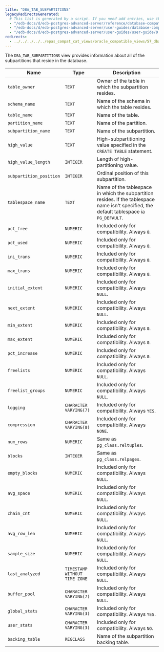 ```yaml
---
title: "DBA_TAB_SUBPARTITIONS"
legacyRedirectsGenerated:
  # This list is generated by a script. If you need add entries, use the `legacyRedirects` key.
  - "/edb-docs/d/edb-postgres-advanced-server/reference/database-compatibility-for-oracle-developers-reference-guide/9.6/Database_Compatibility_for_Oracle_Developers_Reference_Guide.1.157.html"
  - "/edb-docs/d/edb-postgres-advanced-server/user-guides/database-compatibility-for-oracle-developers-guide/9.5/Database_Compatibility_for_Oracle_Developers_Guide.1.269.html"
  - "/edb-docs/d/edb-postgres-advanced-server/user-guides/user-guide/9.5/EDB_Postgres_Enterprise_Guide.1.215.html"
redirects:
  - ../../../../../epas_compat_cat_views/oracle_compatible_views/57_dba_tab_subpartitions #generated for docs/epas/reorg-role-use-case-mode
---
```


<div id="dba_tab_subpartitions" class="registered_link"></div>

The `DBA_TAB_SUBPARTITIONS` view provides information about all of the subpartitions that reside in the database.

| Name                    | Type                          | Description                                                                                                                                  |
| ----------------------- | ----------------------------- | -------------------------------------------------------------------------------------------------------------------------------------------- |
| `table_owner`           | `TEXT`                        | Owner of the table in which the subpartition resides.                                                                                    |
| `schema_name`           | `TEXT`                        | Name of the schema in which the table resides.                                                                                           |
| `table_name`            | `TEXT`                        | Name of the table.                                                                                                                       |
| `partition_name`        | `TEXT`                        | Name of the partition.                                                                                                                   |
| `subpartition_name`     | `TEXT`                        | Name of the subpartition.                                                                                                                |
| `high_value`            | `TEXT`                        | High-subpartitioning value specified in the `CREATE TABLE` statement.                                                                    |
| `high_value_length`     | `INTEGER`                     | Length of high-partitioning value.                                                                                                       |
| `subpartition_position` | `INTEGER`                     | Ordinal position of this subpartition.                                                                                                   |
| `tablespace_name`       | `TEXT`                        | Name of the tablespace in which the subpartition resides. If the tablespace name isn't specified, the default tablespace ia `PG_DEFAULT`. |
| `pct_free`              | `NUMERIC`                     | Included only for compatibility. Always `0`.                                                                                                 |
| `pct_used`              | `NUMERIC`                     | Included only for compatibility. Always `0`.                                                                                                 |
| `ini_trans`             | `NUMERIC`                     | Included only for compatibility. Always `0`.                                                                                                 |
| `max_trans`             | `NUMERIC`                     | Included only for compatibility. Always `0`.                                                                                                 |
| `initial_extent`        | `NUMERIC`                     | Included only for compatibility. Always `NULL`.                                                                                              |
| `next_extent`           | `NUMERIC`                     | Included only for compatibility. Always `NULL`.                                                                                              |
| `min_extent`            | `NUMERIC`                     | Included only for compatibility. Always `0`.                                                                                                 |
| `max_extent`            | `NUMERIC`                     | Included only for compatibility. Always `0`.                                                                                                 |
| `pct_increase`          | `NUMERIC`                     | Included only for compatibility. Always `0`.                                                                                                 |
| `freelists`             | `NUMERIC`                     | Included only for compatibility. Always `NULL`.                                                                                              |
| `freelist_groups`       | `NUMERIC`                     | Included only for compatibility. Always `NULL`.                                                                                              |
| `logging`               | `CHARACTER VARYING(7)`        | Included only for compatibility. Always `YES`.                                                                                               |
| `compression`           | `CHARACTER VARYING(8)`        | Included only for compatibility. Always `NONE`.                                                                                              |
| `num_rows`              | `NUMERIC`                     | Same as `pg_class.reltuples`.                                                                                                                |
| `blocks`                | `INTEGER`                     | Same as `pg_class.relpages`.                                                                                                                 |
| `empty_blocks`          | `NUMERIC`                     | Included only for compatibility. Always `NULL`.                                                                                              |
| `avg_space`             | `NUMERIC`                     | Included only for compatibility. Always `NULL`.                                                                                              |
| `chain_cnt`             | `NUMERIC`                     | Included only for compatibility. Always `NULL`.                                                                                              |
| `avg_row_len`           | `NUMERIC`                     | Included only for compatibility. Always `NULL`.                                                                                              |
| `sample_size`           | `NUMERIC`                     | Included only for compatibility. Always `NULL`.                                                                                              |
| `last_analyzed`         | `TIMESTAMP WITHOUT TIME ZONE` | Included only for compatibility. Always `NULL`.                                                                                              |
| `buffer_pool`           | `CHARACTER VARYING(7)`        | Included only for compatibility. Always `NULL`.                                                                                              |
| `global_stats`          | `CHARACTER VARYING(3)`        | Included only for compatibility. Always `YES`.                                                                                               |
| `user_stats`            | `CHARACTER VARYING(3)`        | Included only for compatibility. Always `NO`.                                                                                                |
| `backing_table`         | `REGCLASS`                    | Name of the subpartition backing table.                                                                                                      |
